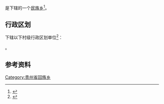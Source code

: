 {{中国乡级行政区|52/23/22/205/000}}

'''{{PAGENAMEBASE}}'''是{{PRC admin/fullname|52/23/22/205/000|3}}下辖的一个[[民族乡|民族乡]]<ref>{{PRC admin/ref sgc|{{PRC admin/parent|52/23/22/205/000}}}}</ref>。

== 行政区划 ==
{{PAGENAMEBASE}}下辖以下村级行政区划单位<ref>{{PRC admin/ref sgc|52/23/22/205/000}}</ref>：

{{PRC admin/children|52/23/22/205/000}}。

== 参考资料 ==
{{reflist}}

{{贵州行政区划小作品}}
{{PRC admin/navcat|52/23/22/205/000}}
[[Category:贵州省回族乡|Category:贵州省回族乡]]